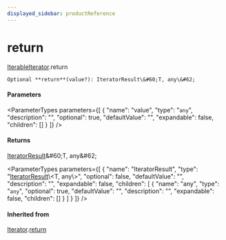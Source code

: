```yaml
---
displayed_sidebar: productReference
---
```



# return

[IterableIterator](../../interfaces/IterableIterator.mdx).return

`Optional **return**(value?): IteratorResult\&#60;T, any\&#62;`

#### Parameters

<ParameterTypes parameters={[
  {
    "name": "value",
    "type": "`any`",
    "description": "",
    "optional": true,
    "defaultValue": "",
    "expandable": false,
    "children": []
  }
]} />

#### Returns

[IteratorResult](../../types/IteratorResult.mdx)\&#60;T, any\&#62;

<ParameterTypes parameters={[
  {
    "name": "IteratorResult",
    "type": "[IteratorResult](../../types/IteratorResult.mdx)\\&#60;T, any\\&#62;",
    "optional": false,
    "defaultValue": "",
    "description": "",
    "expandable": false,
    "children": [
      {
        "name": "any",
        "type": "`any`",
        "optional": true,
        "defaultValue": "",
        "description": "",
        "expandable": false,
        "children": []
      }
    ]
  }
]} />

#### Inherited from

[Iterator](../../interfaces/Iterator.mdx).[return](../../Iterator/methods/Iterator.return.mdx)
